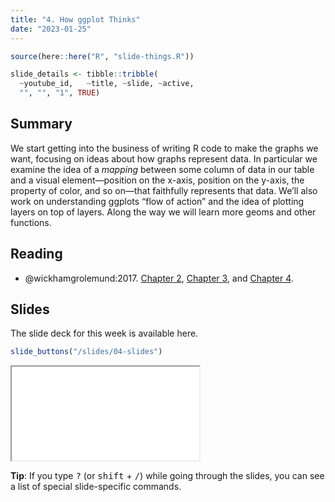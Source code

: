 ```yaml
---
title: "4. How ggplot Thinks"
date: "2023-01-25"
---
```


```r
source(here::here("R", "slide-things.R"))

slide_details <- tibble::tribble(
  ~youtube_id,   ~title, ~slide, ~active,
  "", "", "1", TRUE)

```

## Summary

We start getting into the business of writing R code to make the graphs we want, focusing on ideas about how graphs represent data. In particular we examine the idea of a _mapping_ between some column of data in our table and a visual element---position on the x-axis, position on the y-axis, the property of color, and so on---that faithfully represents that data. We'll also work on understanding ggplots "flow of action" and the idea of plotting layers on top of layers. Along the way we will learn more geoms and other functions.

## Reading

- @wickhamgrolemund:2017. [Chapter 2](https://r4ds.had.co.nz/explore-intro.html), [Chapter 3](https://r4ds.had.co.nz/data-visualisation.html), and [Chapter 4](https://r4ds.had.co.nz/workflow-basics.html).


## Slides

The slide deck for this week is available here. 

```r
slide_buttons("/slides/04-slides")
```

<div>
```{=html}
<iframe class="slide-deck" src="/slides/04-slides.html"></iframe>
```
</div>


:::{.callout-tip}
**Tip**: If you type <kbd>?</kbd> (or <kbd>shift</kbd> + <kbd>/</kbd>) while going through the slides, you can see a list of special slide-specific commands.
:::
